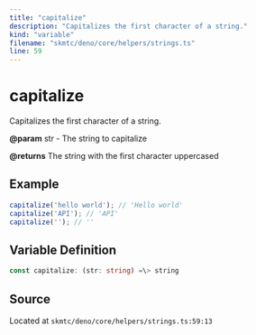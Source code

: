 ```yaml
---
title: "capitalize"
description: "Capitalizes the first character of a string."
kind: "variable"
filename: "skmtc/deno/core/helpers/strings.ts"
line: 59
---
```


# capitalize

Capitalizes the first character of a string.


**@param** str - The string to capitalize

**@returns** The string with the first character uppercased


## Example

```typescript
capitalize('hello world'); // 'Hello world'
capitalize('API'); // 'API'
capitalize(''); // ''
```

## Variable Definition

```typescript
const capitalize: (str: string) =\> string
```

## Source

Located at `skmtc/deno/core/helpers/strings.ts:59:13`
